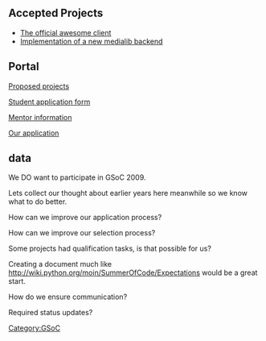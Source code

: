 == Accepted Projects ==

* [http://www.google-melange.com/gsoc/student_project/show/google/gsoc2009/xmms2/t124025007379 The official awesome client]
* [http://www.google-melange.com/gsoc/student_project/show/google/gsoc2009/xmms2/t124025007852 Implementation of a new medialib backend]

== Portal ==

[[Summer_of_Code_2009/Proposed_projects|Proposed projects]]

[[Summer_of_Code_2009/Student_Application|Student application form]]

[[Summer_of_Code_2009/Mentors|Mentor information]]

[[Summer_of_Code_2009/Mentor_Application|Our application]]


== data ==

We DO want to participate in GSoC 2009.

Lets collect our thought about earlier years here meanwhile so we know what to do better.


How can we improve our application process?

How can we improve our selection process?

Some projects had qualification tasks, is that possible for us?

Creating a document much like http://wiki.python.org/moin/SummerOfCode/Expectations would be a great start.

How do we ensure communication?

Required status updates?

[[Category:GSoC]]